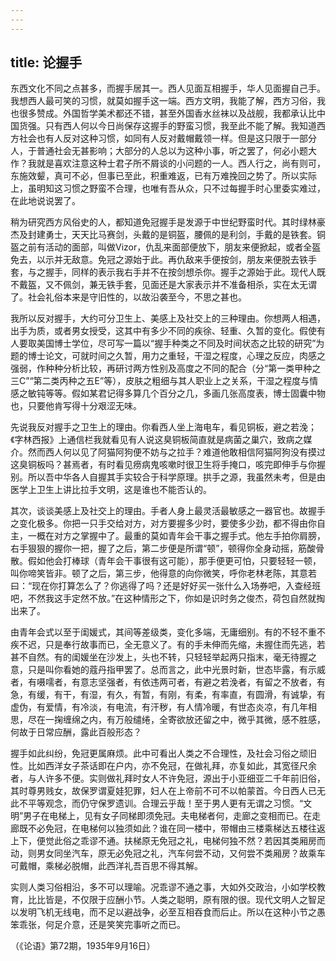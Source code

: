 ```yaml
---
---
---
```

title: 论握手
---




东西文化不同之点甚多，而握手居其一。西人见面互相握手，华人见面握自己手。我想西人最可笑的习惯，就莫如握手这一端。西方文明，我能了解，西方习俗，我也很多赞成。外国哲学美术都还不错，甚至外国香水丝袜以及战舰，我都承认比中国货强。只有西人何以今日尚保存这握手的野蛮习惯，我至此不能了解。我知道西方社会也有人反对这种习惯，如同有人反对戴帽戴领一样。但是这只限于一部分人，于普通社会无甚影响；大部分的人总以为这种小事，听之罢了，何必小题大作？我就是喜欢注意这种士君子所不屑谈的小问题的一人。西人行之，尚有则可，东施效颦，真可不必，但事已至此，积重难返，已有万难挽回之势了。所以实际上，虽明知这习惯之野蛮不合理，也唯有吾从众，只不过每握手时心里委实难过，在此地说说罢了。

稍为研究西方风俗史的人，都知道免冠握手是发源于中世纪野蛮时代。其时绿林豪杰及封建勇士，天天比马赛剑，头戴的是铜盔，腰佩的是利剑，手戴的是铁套。铜盔之前有活动的面部，叫做Vizor，仇乱来面部便放下，朋友来便掀起，或者全盔免去，以示并无敌意。免冠之源始于此。再仇敌来手便按剑，朋友来便脱去铁手套，与之握手，同样的表示我右手并不在按剑想杀你。握手之源始于此。现代人既不戴盔，又不佩剑，兼无铁手套，见面还是大家表示并不准备相杀，实在太无谓了。社会礼俗本来是守旧性的，以故沿袭至今，不思之甚也。

我所以反对握手，大约可分卫生上、美感上及社交上的三种理由。你想两人相遇，出手为质，或者男女授受，这其中有多少不同的疾徐、轻重、久暂的变化。假使有人要取美国博士学位，尽可写一篇以“握手种类之不同及时间状态之比较的研究”为题的博士论文，可就时间之久暂，用力之重轻，干湿之程度，心理之反应，肉感之强弱，作种种分析比较，再研讨两方性别及高度之不同的配合（分“第一类甲种之三C”“第二类丙种之五E”等），皮肤之粗细与其人职业上之关系，干湿之程度与情感之敏钝等等。假如某君记得多算几个百分之几，多画几张高度表，博士固囊中物也，只要他肯写得十分艰涩无味。

先说我反对握手之卫生上的理由。你看西人坐上海电车，看见铜板，避之若浼；《字林西报》上通信栏我就看见有人说这臭铜板简直就是病菌之巢穴，致病之媒介。然而西人何以见了阿猫阿狗便不妨与之拉手？难道他敢相信阿猫阿狗没有摸过这臭铜板吗？甚焉者，有时看见痨病鬼咳嗽时很卫生将手掩口，咳完即伸手与你握别。所以吾中华各人自握其手实较合于科学原理。拱手之源，我虽然未考，但是由医学上卫生上讲比拉手文明，这是谁也不能否认的。

其次，谈谈美感上及社交上的理由。手者人身上最灵活最敏感之一器官也。故握手之变化极多。你把一只手交给对方，对方要握多少时，要使多少劲，都不得由你自主，一概在对方之掌握中了。最重的莫如青年会干事之握手式。他左手拍你肩膀，右手狠狠的握你一把，握了之后，第二步便是所谓“顿”，顿得你全身动摇，筋酸骨散。假如他会打棒球（青年会干事很有这可能），那手便更可怕，只要轻轻一顿，叫你啼笑皆非。顿了之后，第三步，他得意的向你微笑，呼你老林老陈，其意若曰：“现在你打算怎么了？你逃得了吗？还是好好买一张什么入场券吧，入查经班吧，不然我这手定然不放。”在这种情形之下，你如是识时务之俊杰，荷包自然就掏出来了。

由青年会式以至于闺媛式，其间等差级类，变化多端，无庸细别。有的不轻不重不疾不迟，只是奉行故事而已，全无意义了。有的手未伸而先缩，未握住而先逃，若甚不自然。有的闺媛坐在沙发上，头也不转，只轻轻举起两只指末，毫无待握之意，只是叫你看她的蔻丹指甲罢了。总而言之，此中光景时新，世态毕露，有示威者，有嗫嚅者，有意志坚强者，有依违两可者，有避之若浼者，有留之不放者，有急，有缓，有干，有湿，有久，有暂，有刚，有柔，有率直，有圆滑，有诚挚，有虚伪，有爱情，有冷淡，有电流，有汗秽，有人情冷暖，有世态炎凉，有几年相思，尽在一掬缠绵之内，有万般缱绻，全寄欲放还留之中，微乎其微，感不胜感，何故于日常应酬，露此百般形态？

握手如此纠纷，免冠更属麻烦。此中可看出人类之不合理性，及社会习俗之顽旧性。比如西洋女子茶话即在户内，亦不免冠，在做礼拜，亦复如此，其宽径尺余者，与人许多不便。实则做礼拜时女人不许免冠，源出于小亚细亚二千年前旧俗，其时尊男贱女，故保罗谓夏娃犯罪，妇人在上帝前不可不以帕蒙首。今日西人已无此不平等观念，而仍守保罗遗训。合理云乎哉！至于男人更有无谓之习惯。“文明”男子在电梯上，见有女子同梯即须免冠。夫电梯者何，走廊之变相而已。在走廊既不必免冠，在电梯何以独须如此？谁在同一楼中，带帽由三楼乘梯达五楼往返上下，便觉此俗之乖谬不通。扶梯原无免冠之礼，电梯何独不然？若因其类厢房而动，则男女同坐汽车，原无必免冠之礼，汽车何尝不动，又何尝不类厢房？故乘车可戴帽，乘梯必脱帽，此西洋礼吾百思不得其解。

实则人类习俗相沿，多不可以理喻。况乖谬不通之事，大如外交政治，小如学校教育，比比皆是，不仅限于应酬小节。人类之聪明，原有限的很。现代文明人之智足以发明飞机无线电，而不足以避战争，必至互相吞食而后止。所以在这种小节之愚笨乖张，何足介意，还是笑笑完事听之而已。

（《论语》第72期，1935年9月16日）